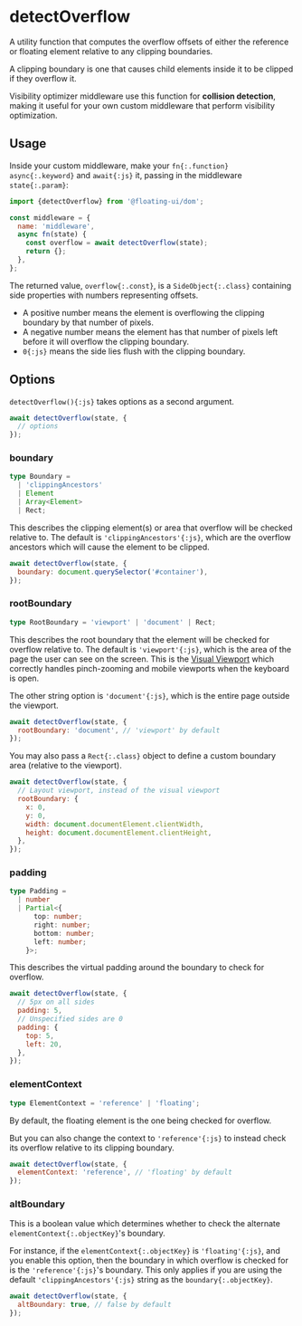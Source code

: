 # detectOverflow

A utility function that computes the overflow offsets of either
the reference or floating element relative to any clipping
boundaries.

<CircleImage src="/detectOverflow.jpg" />

A clipping boundary is one that causes child elements inside it
to be clipped if they overflow it.

Visibility optimizer middleware use this function for **collision
detection**, making it useful for your own custom middleware that
perform visibility optimization.

## Usage

Inside your custom middleware, make your `fn{:.function}`
`async{:.keyword}` and `await{:js}` it, passing in the middleware
`state{:.param}`:

```js
import {detectOverflow} from '@floating-ui/dom';

const middleware = {
  name: 'middleware',
  async fn(state) {
    const overflow = await detectOverflow(state);
    return {};
  },
};
```

The returned value, `overflow{:.const}`, is a
`SideObject{:.class}` containing side properties with numbers
representing offsets.

- A positive number means the element is overflowing the clipping
  boundary by that number of pixels.
- A negative number means the element has that number of pixels
  left before it will overflow the clipping boundary.
- `0{:js}` means the side lies flush with the clipping boundary.

## Options

`detectOverflow(){:js}` takes options as a second argument.

```js
await detectOverflow(state, {
  // options
});
```

### boundary

```ts
type Boundary =
  | 'clippingAncestors'
  | Element
  | Array<Element>
  | Rect;
```

This describes the clipping element(s) or area that overflow will
be checked relative to. The default is
`'clippingAncestors'{:js}`, which are the overflow ancestors
which will cause the element to be clipped.

```js
await detectOverflow(state, {
  boundary: document.querySelector('#container'),
});
```

### rootBoundary

```ts
type RootBoundary = 'viewport' | 'document' | Rect;
```

This describes the root boundary that the element will be checked
for overflow relative to. The default is `'viewport'{:js}`, which
is the area of the page the user can see on the screen. This is
the
[Visual Viewport](https://developer.mozilla.org/en-US/docs/Web/API/Visual_Viewport_API)
which correctly handles pinch-zooming and mobile viewports when
the keyboard is open.

The other string option is `'document'{:js}`, which is the entire
page outside the viewport.

```js
await detectOverflow(state, {
  rootBoundary: 'document', // 'viewport' by default
});
```

You may also pass a `Rect{:.class}` object to define a custom
boundary area (relative to the viewport).

```js
await detectOverflow(state, {
  // Layout viewport, instead of the visual viewport
  rootBoundary: {
    x: 0,
    y: 0,
    width: document.documentElement.clientWidth,
    height: document.documentElement.clientHeight,
  },
});
```

### padding

```ts
type Padding =
  | number
  | Partial<{
      top: number;
      right: number;
      bottom: number;
      left: number;
    }>;
```

This describes the virtual padding around the boundary to check
for overflow.

```js
await detectOverflow(state, {
  // 5px on all sides
  padding: 5,
  // Unspecified sides are 0
  padding: {
    top: 5,
    left: 20,
  },
});
```

### elementContext

```ts
type ElementContext = 'reference' | 'floating';
```

By default, the floating element is the one being checked for
overflow.

But you can also change the context to `'reference'{:js}` to
instead check its overflow relative to its clipping boundary.

```js
await detectOverflow(state, {
  elementContext: 'reference', // 'floating' by default
});
```

### altBoundary

This is a boolean value which determines whether to check the
alternate `elementContext{:.objectKey}`'s boundary.

For instance, if the `elementContext{:.objectKey}` is
`'floating'{:js}`, and you enable this option, then the boundary
in which overflow is checked for is the `'reference'{:js}`'s
boundary. This only applies if you are using the default
`'clippingAncestors'{:js}` string as the `boundary{:.objectKey}`.

```js
await detectOverflow(state, {
  altBoundary: true, // false by default
});
```
